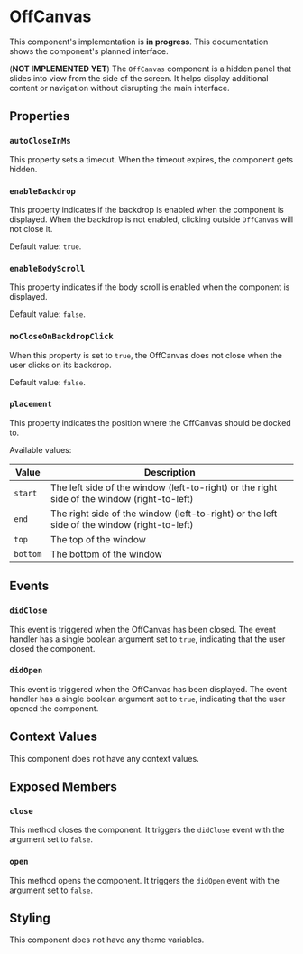 
# OffCanvas

<Callout type="info" emoji="ℹ️">This component's implementation is **in progress**. This documentation shows the component's planned interface.</Callout>

(**NOT IMPLEMENTED YET**) The `OffCanvas` component is a hidden panel that slides into view from the side of the screen. It helps display additional content or navigation without disrupting the main interface.

## Properties

### `autoCloseInMs`

This property sets a timeout. When the timeout expires, the component gets hidden.

### `enableBackdrop`

This property indicates if the backdrop is enabled when the component is displayed. When the backdrop is not enabled, clicking outside `OffCanvas` will not close it.

Default value: `true`.

### `enableBodyScroll`

This property indicates if the body scroll is enabled when the component is displayed.

Default value: `false`.

### `noCloseOnBackdropClick`

When this property is set to `true`, the OffCanvas does not close when the user clicks on its backdrop.

Default value: `false`.

### `placement`

This property indicates the position where the OffCanvas should be docked to.

Available values:

| Value | Description |
| --- | --- |
| `start` | The left side of the window (left-to-right) or the right side of the window (right-to-left) |
| `end` | The right side of the window (left-to-right) or the left side of the window (right-to-left) |
| `top` | The top of the window |
| `bottom` | The bottom of the window |


## Events

### `didClose`

This event is triggered when the OffCanvas has been closed. The event handler has a single boolean argument set to `true`, indicating that the user closed the component.

### `didOpen`

This event is triggered when the OffCanvas has been displayed. The event handler has a single boolean argument set to `true`, indicating that the user opened the component.

## Context Values

This component does not have any context values.

## Exposed Members

### `close`

This method closes the component. It triggers the `didClose` event with the argument set to `false`.

### `open`

This method opens the component. It triggers the `didOpen` event  with the argument set to `false`.

## Styling

This component does not have any theme variables.
